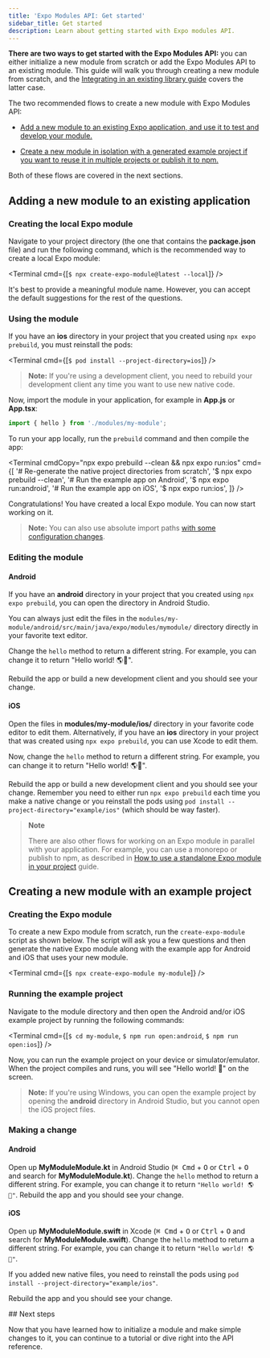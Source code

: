 ```yaml
---
title: 'Expo Modules API: Get started'
sidebar_title: Get started
description: Learn about getting started with Expo modules API.
---
```



**There are two ways to get started with the Expo Modules API:** you can either initialize a new module from scratch or add the Expo Modules API to an existing module. This guide will walk you through creating a new module from scratch, and the [Integrating in an existing library guide](/modules/existing-library) covers the latter case.

The two recommended flows to create a new module with Expo Modules API:

- [Add a new module to an existing Expo application, and use it to test and develop your module.](#adding-a-new-module-to-an-existing-application)

- [Create a new module in isolation with a generated example project if you want to reuse it in multiple projects or publish it to npm.](#creating-a-new-module-with-an-example-project)

Both of these flows are covered in the next sections.

## Adding a new module to an existing application

<Step label="1">

### Creating the local Expo module

Navigate to your project directory (the one that contains the **package.json** file) and run the following command, which is the recommended way to create a local Expo module:

<Terminal cmd={[`$ npx create-expo-module@latest --local`]} />

It's best to provide a meaningful module name. However, you can accept the default suggestions for the rest of the questions.

</Step>

<Step label="2">

### Using the module

If you have an **ios** directory in your project that you created using `npx expo prebuild`, you must reinstall the pods:

<Terminal cmd={[`$ pod install --project-directory=ios`]} />

> **Note:**
> If you're using a development client, you need to rebuild your development client any time you want to use new native code.

Now, import the module in your application, for example in **App.js** or **App.tsx**:

```js
import { hello } from './modules/my-module';
```

To run your app locally, run the `prebuild` command and then compile the app:

<Terminal
  cmdCopy="npx expo prebuild --clean && npx expo run:ios"
  cmd={[
    '# Re-generate the native project directories from scratch',
    '$ npx expo prebuild --clean',
    '# Run the example app on Android',
    '$ npx expo run:android',
    '# Run the example app on iOS',
    '$ npx expo run:ios',
  ]}
/>

Congratulations! You have created a local Expo module. You can now start working on it.

> **Note:**
> You can also use absolute import paths [with some configuration changes](https://expo.fyi/absolute-path-expo-modules.md).

</Step>

<Step label="3">

### Editing the module

#### Android

If you have an **android** directory in your project that you created using `npx expo prebuild`, you can open the directory in Android Studio.

You can always just edit the files in the `modules/my-module/android/src/main/java/expo/modules/mymodule/` directory directly in your favorite text editor.

Change the `hello` method to return a different string. For example, you can change it to return "Hello world! 🌎🍎".

Rebuild the app or build a new development client and you should see your change.

#### iOS

Open the files in **modules/my-module/ios/** directory in your favorite code editor to edit them. Alternatively, if you have an **ios** directory in your project that was created using `npx expo prebuild`, you can use Xcode to edit them.

Now, change the `hello` method to return a different string. For example, you can change it to return "Hello world! 🌎🍎".

Rebuild the app or build a new development client and you should see your change. Remember you need to either run `npx expo prebuild` each time you make a native change or you reinstall the pods using `pod install --project-directory="example/ios"` (which should be way faster).

</Step>

> **Note**
>
> There are also other flows for working on an Expo module in parallel with your application.
> For example, you can use a monorepo or publish to npm, as described in [How to use a standalone Expo module in your project](/modules/use-standalone-expo-module-in-your-project) guide.

## Creating a new module with an example project

<Step label="1">

### Creating the Expo module

To create a new Expo module from scratch, run the `create-expo-module` script as shown below.
The script will ask you a few questions and then generate the native Expo module along with the example app for Android and iOS that uses your new module.

<Terminal cmd={[`$ npx create-expo-module my-module`]} />

</Step>

<Step label="2">

### Running the example project

Navigate to the module directory and then open the Android and/or iOS example project by running the following commands:

<Terminal cmd={[`$ cd my-module`, `$ npm run open:android`, `$ npm run open:ios`]} />

Now, you can run the example project on your device or simulator/emulator. When the project compiles and runs, you will see "Hello world! 👋" on the screen.

> **Note:** If you're using Windows, you can open the example project by opening the **android** directory in Android Studio, but you cannot open the iOS project files.

</Step>

<Step label="3">

### Making a change

#### Android

Open up **MyModuleModule.kt** in Android Studio (<kbd>⌘ Cmd</kbd> + <kbd>O</kbd> or <kbd>Ctrl</kbd> + <kbd>O</kbd> and search for **MyModuleModule.kt**). Change the `hello` method to return a different string. For example, you can change it to return `"Hello world! 🌎🤖"`. Rebuild the app and you should see your change.

#### iOS

Open up **MyModuleModule.swift** in Xcode (<kbd>⌘ Cmd</kbd> + <kbd>O</kbd> or <kbd>Ctrl</kbd> + <kbd>O</kbd> and search for **MyModuleModule.swift**). Change the `hello` method to return a different string. For example, you can change it to return `"Hello world! 🌎🍎"`.

If you added new native files, you need to reinstall the pods using `pod install --project-directory="example/ios"`.

Rebuild the app and you should see your change.

</Step>
## Next steps

Now that you have learned how to initialize a module and make simple changes to it, you can continue to a tutorial or dive right into the API reference.

<BoxLink
  title="Create your first native module"
  description="Create a simple, but complete, native module to interact with Android and iOS preferences APIs."
  href="/modules/native-module-tutorial"
  Icon={BookOpen02Icon}
/>

<BoxLink
  title="Module API Reference"
  description="Outline for the Expo Module API and common patterns like sending events from native code to JavaScript."
  href="/modules/module-api"
  Icon={Grid01Icon}
/>
